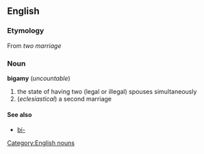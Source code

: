 == English ==
=== Etymology ===
{{etystub}}
From {{Gr.}} [[]] ''two'' [[]] ''marriage''
=== Noun ===
[[Category:English nouns]]
'''bigamy''' (''uncountable'')
#the state of having two (legal or illegal) spouses simultaneously
#(''eclesiastical'') a second marriage
==== See also ====
* [[bi-]]